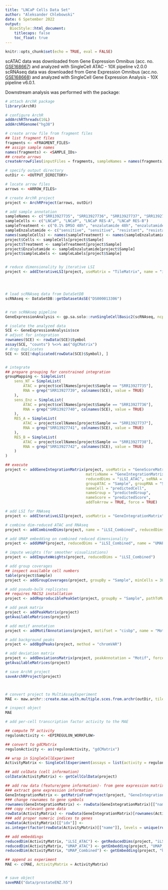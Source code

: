 ```yaml
---
title: "LNCaP Cells Data Set"
author: "Aleksander Chlebowski"
date: 6 Spetember 2022
output:
  BiocStyle::html_document:
    titlecaps: false
    toc_float: true
---
```


```r
knitr::opts_chunk$set(echo = TRUE, eval = FALSE)
```


scATAC data was downloaded from Gene Expression Omnibus
(acc. no. [GSE168667](https://www.ncbi.nlm.nih.gov/geo/query/acc.cgi?acc=GSE168667))
and analyzed with SingleCell ATAC - 10X pipeline v2.0.0 \cr
scRNAseq data was downloaded from  Gene Expression Omnibus
(acc.no. [GSE168668](https://www.ncbi.nlm.nih.gov/geo/query/acc.cgi?acc=GSE168668))
and analyzed with SingleCell Gene Expression Analysis - 10X pipeline v6.0.1. \cr

Downstream analysis was performed with the \code{ArchR} package:

```r
# attach ArchR package
library(ArchR)

# configure ArchR
addArchRThreads(16L)
addArchRGenome("hg38")

# create arrow file from fragment files
## list fragment files
fragments <- <FRAGMENT_FILES>
## assign sample names
names(fragments) <- <SAMPLE_IDs>
## create arrows
createArrowFiles(inputFiles = fragments, sampleNames = names(fragments))

# specify output directory
outDir <- <OUTPUT_DIRECTORY>

# locate arrow files
arrows <- <ARROW_FILES>

# create ArchR project
project <- ArchRProject(arrows, outDir)

# add sample annotation
sampleNames <- c("SRR13927735", "SRR13927736", "SRR13927737", "SRR13927738")
sampleCells <- c("LNCaP", "LNCaP", "LNCaP RES-A", "LNCaP RES-B")
sampleTreatment <- c("0.1% DMSO 48h", "enzalutamide 48h", "enzalutamide", "enzalutamide")
sampleEnzalutamide <- c("sensitive", "sensitive", "resistant", "resistant")
names(sampleCells) <- names(sampleTreatment) <- names(sampleEnzalutamide) <- sampleNames
project$Cells <- sampleCells[project$Sample]
project$Treatment <- sampleTreatment[project$Sample]
project$Enzalutamide <- sampleEnzalutamide[project$Sample]
project$sampleLabels <- sampleLabels[project$Sample]


# reduce dimensionality by iterative LSI
project <- addIterativeLSI(project, useMatrix = "TileMatrix", name = "iLSI_ATAC")




# load scRNAseq data from DataSetDB
scRNAseq <- DataSetDB::getDatasetAsSE("DS000013306")


# run scRNAseq pipeline
GeneExpressionAnalysis <- gp.sa.solo::runSingleCellBasic2(scRNAseq, ncpu = 16L)

# isolate the analyzed data
SCE <- GeneExpressionAnalysis$sce
# adjust for integration
rownames(SCE) <- rowData(SCE)$Symbol
assay(SCE, "counts") %<>% as("dgCMatrix")
# drop duplicates
SCE <- SCE[!duplicated(rowData(SCE)$Symbol), ]


# integrate
## prepare grouping for constrained integration
groupMapping <- SimpleList(
    sens_NT = SimpleList(
        ATAC = project$cellNames[project$Sample == "SRR13927735"],
        RNA = grep("SRR13927739", colnames(SCE), value = TRUE)
    ),
    sens_Enz = SimpleList(
        ATAC = project$cellNames[project$Sample == "SRR13927736"],
        RNA = grep("SRR13927740", colnames(SCE), value = TRUE)
    ),
    RES_A = SimpleList(
        ATAC = project$cellNames[project$Sample == "SRR13927737"],
        RNA = grep("SRR13927741", colnames(SCE), value = TRUE)
    ),
    RES_B = SimpleList(
        ATAC = project$cellNames[project$Sample == "SRR13927738"],
        RNA = grep("SRR13927742", colnames(SCE), value = TRUE)
    )
)

## execute
project <- addGeneIntegrationMatrix(project, useMatrix = "GeneScoreMatrix",
                                    matrixName = "GeneIntegrationMatrix",
                                    reducedDims = "iLSI_ATAC", seRNA = SCE,
                                    groupATAC = "Sample", groupRNA = "Sample", groupList = groupMapping,
                                    nameCell = "predictedCell",
                                    nameGroup = "predictedGroup",
                                    nameScore = "predictedScore",
                                    addToArrow = TRUE, force = TRUE)

# add LSI for RNAseq
project <- addIterativeLSI(project, useMatrix = "GeneIntegrationMatrix", name = "iLSI_RNAseq")

# combine dim-reduced ATAC and RNAseq
project <- addCombinedDims(project, name = "iLSI_Combined", reducedDims = c("iLSI_ATAC", "iLSI_RNAseq"))

# add UMAP embedding on combined reduced dimensionality
project <- addUMAP(project, reducedDims = "iLSI_Combined", name = "UMAP_Combined", verbose = FALSE)

# impute weights (for smoother visualizations)
project <- addImputeWeights(project, reducedDims = "iLSI_Combined")

# add group coverages
## inspect available cell numbers
table(project$Sample)
project <- addGroupCoverages(project, groupBy = "Sample", minCells = 30, maxCells = 250)

# add pseudo-bulk replicates
## requires MACS2 installation
project <- addReproduciblePeakSet(project, groupBy = "Sample", pathToMacs2 = "<PATH_TO_MACS2_INSTALLATION>")

# add peak matrix
project <- addPeakMatrix(project)
getAvailableMatrices(project)

# add motif annotation
project <- addMotifAnnotations(project, motifset = "cisbp", name = "Motif")

# add background peaks
project <- addBgdPeaks(project, method = "chromVAR")

# add deviation matrix
project <- addDeviationsMatrix(project, peakAnnotation = "Motif", force = TRUE)
getAvailableMatrices(project)

# save ArchR project
saveArchRProject(project)



# convert project to MultiAssayExperiment
MAE <- maw.archr::create.mae.with.multiple.sces.from.archr(outDir, tile.sizes = 500)

# inspect object
MAE

# add per-cell transcription factor activity to the MAE

## compute TF activity
regulonActivity <- <EPIREGULON_WORKFLOW>

## convert to gdCMatrix
regulonActivity <- as(regulonActivity, "gdCMatrix")

## wrap in SingleCellExperiment
ActivityMatrix <- SingleCellExperiment(assays = list(activity = regulonActivity))

## add colData (cell information)
colData(ActivityMatrix) <- getCellColData(project)

## add row data (feature/gene information)- from gene expression matrix
### extract gene expression information
GeneIntegrationMatrix <- getMatrixFromProject(project, "GeneIntegrationMatrix")
### change rownames to gene symbols
rownames(GeneIntegrationMatrix) <- rowData(GeneIntegrationMatrix)[["name"]]
### copy relevant gene data
rowData(ActivityMatrix) <- rowData(GeneIntegrationMatrix)[rownames(ActivityMatrix), ]
### add proper numeric indices to genes
rowData(ActivityMatrix)[["idx"]] <-
as.integer(factor(rowData(ActivityMatrix)[["name"]], levels = unique(rowData(ActivityMatrix)[["name"]])))

## add embeddings
reducedDim(ActivityMatrix, "iLSI_ATAC") <- getReducedDims(project, "iLSI_ATAC")[colnames(ActivityMatrix), ]
reducedDim(ActivityMatrix, "UMAP_ATAC") <- getEmbedding(project, "UMAP_ATAC")[colnames(ActivityMatrix), ]
reducedDim(ActivityMatrix, "UMAP_Combined") <- getEmbedding(project, "UMAP_Combined")[colnames(ActivityMatrix), ]

## append as experiment
MAE <- c(MAE, ActivityMatrix = ActivityMatrix)


# save object
saveMAE("data/prostateENZ.h5")

```

